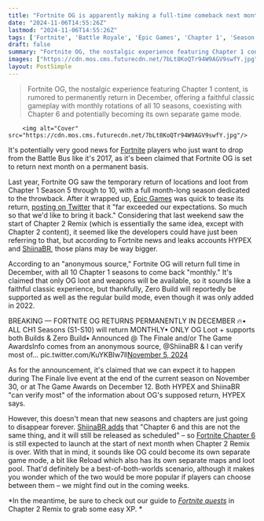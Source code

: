```yaml
---
title: "Fortnite OG is apparently making a full-time comeback next month as a separate experience to the all-new Chapter 6"
date: "2024-11-06T14:55:26Z"
lastmod: "2024-11-06T14:55:26Z"
tags: ['Fortnite', 'Battle Royale', 'Epic Games', 'Chapter 1', 'Season 10', 'Zero Build', 'Reload', 'Game Mode']
draft: false
summary: "Fortnite OG, the nostalgic experience featuring Chapter 1 content, is rumored to permanently return in December, offering a faithful classic gameplay with monthly rotations of all 10 seasons, coexisting with Chapter 6 and potentially becoming its own separate game mode."
images: ["https://cdn.mos.cms.futurecdn.net/7bLt8KoQTr94W9AGV9swfY.jpg"]
layout: PostSimple
---
```

> Fortnite OG, the nostalgic experience featuring Chapter 1 content, is rumored to permanently return in December, offering a faithful classic gameplay with monthly rotations of all 10 seasons, coexisting with Chapter 6 and potentially becoming its own separate game mode.


        <img alt="Cover" src="https://cdn.mos.cms.futurecdn.net/7bLt8KoQTr94W9AGV9swfY.jpg"/>
        
It's potentially very good news for [<u>Fortnite</u>](https://www.gamesradar.com/fortnite-guide/) players who just want to drop from the Battle Bus like it's 2017, as it's been claimed that Fortnite OG is set to return next month on a permanent basis. 

Last year, Fortnite OG saw the temporary return of locations and loot from Chapter 1 Season 5 through to 10, with a full month-long season dedicated to the throwback. After it wrapped up, [Epic Games](https://www.gamesradar.com/tag/epic-games/) was quick to tease its return, [<u>posting on Twitter</u>](https://x.com/FortniteGame/status/1730963879700869534) that it "far exceeded our expectations. So much so that we'd like to bring it back." Considering that last weekend saw the start of Chapter 2 Remix (which is essentially the same idea, except with Chapter 2 content), it seemed like the developers could have just been referring to that, but according to Fortnite news and leaks accounts HYPEX and [ShiinaBR](https://x.com/ShiinaBR/status/1853920981682704412), those plans may be way bigger.

According to an "anonymous source," Fortnite OG will return full time in December, with all 10 Chapter 1 seasons to come back "monthly." It's claimed that only OG loot and weapons will be available, so it sounds like a faithful classic experience, but thankfully, Zero Build will reportedly be supported as well as the regular build mode, even though it was only added in 2022. 

BREAKING — FORTNITE OG RETURNS PERMANENTLY IN DECEMBER 🔥• ALL CH1 Seasons (S1-S10) will return MONTHLY• ONLY OG Loot + supports both Builds & Zero Build• Announced @ The Finale and/or The Game AwardsInfo comes from an anonymous source, @ShiinaBR & I can verify most of… pic.twitter.com/KuYKBIw7ll[November 5, 2024](https://twitter.com/HYPEX/status/1853920988594930095)

As for the announcement, it's claimed that we can expect it to happen during The Finale live event at the end of the current season on November 30, or at The Game Awards on December 12. Both HYPEX and ShiinaBR "can verify most" of the information about OG's supposed return, HYPEX says.

However, this doesn't mean that new seasons and chapters are just going to disappear forever. [<u>ShiinaBR adds</u>](https://x.com/ShiinaBR/status/1853975529830932914) that "Chapter 6 and this are not the same thing, and it will still be released as scheduled" – so [<u>Fortnite Chapter 6</u>](https://www.gamesradar.com/games/fortnite/fortnite-chapter-6-season-1/) is still expected to launch at the start of next month when Chapter 2 Remix is over. With that in mind, it sounds like OG could become its own separate game mode, a bit like Reload which also has its own separate maps and loot pool. That'd definitely be a best-of-both-worlds scenario, although it makes you wonder which of the two would be more popular if players can choose between them – we might find out in the coming weeks. 

*In the meantime, be sure to check out our guide to *[<u><em>Fortnite quests</em></u>](https://www.gamesradar.com/fortnite-quests/)* in Chapter 2 Remix to grab some easy XP. *
        